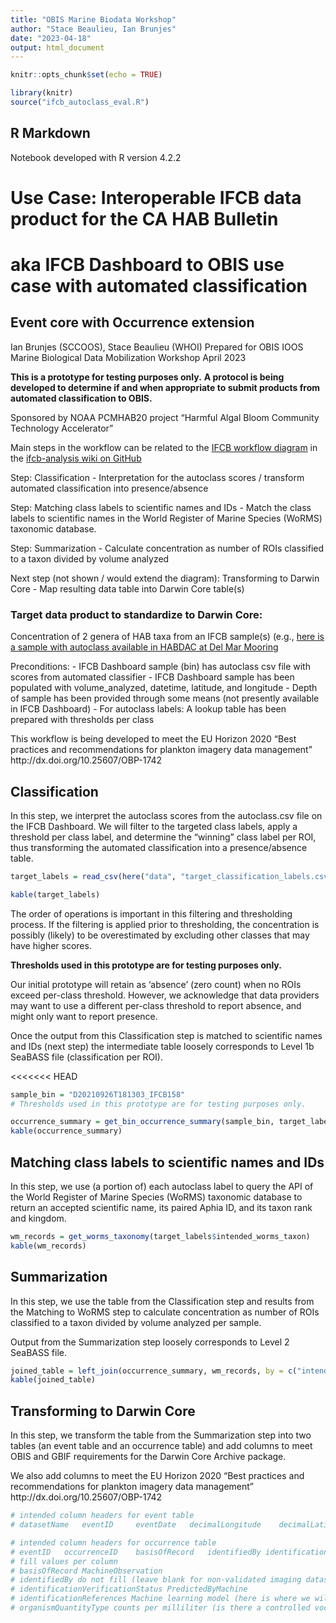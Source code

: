 ```yaml
---
title: "OBIS Marine Biodata Workshop"
author: "Stace Beaulieu, Ian Brunjes"
date: "2023-04-18"
output: html_document
---
```


```r
knitr::opts_chunk$set(echo = TRUE)

library(knitr)
source("ifcb_autoclass_eval.R")
```
## R Markdown
Notebook developed with R version 4.2.2

# Use Case: Interoperable IFCB data product for the CA HAB Bulletin
# aka IFCB Dashboard to OBIS use case with automated classification
## Event core with Occurrence extension
Ian Brunjes (SCCOOS), Stace Beaulieu (WHOI)
Prepared for OBIS IOOS Marine Biological Data Mobilization Workshop April 2023

**This is a prototype for testing purposes only.**
**A protocol is being developed to determine if and when appropriate to submit products from automated classification to OBIS.**

Sponsored by NOAA PCMHAB20 project “Harmful Algal Bloom Community Technology Accelerator”

Main steps in the workflow can be related to the [IFCB workflow diagram](https://raw.githubusercontent.com/hsosik/ifcb-analysis/master/Development/IFCB%20workflow%20chart.png) in the [ifcb-analysis wiki on GitHub](https://github.com/hsosik/ifcb-analysis/wiki)

Step: Classification
- Interpretation for the autoclass scores / transform automated classification into presence/absence

Step: Matching class labels to scientific names and IDs
- Match the class labels to scientific names in the World Register of Marine Species (WoRMS) taxonomic database.

Step: Summarization
- Calculate concentration as number of ROIs classified to a taxon divided by volume analyzed

Next step (not shown / would extend the diagram): Transforming to Darwin Core
- Map resulting data table into Darwin Core table(s)

### Target data product to standardize to Darwin Core:
Concentration of 2 genera of HAB taxa from an IFCB sample(s) (e.g., [here is a sample with autoclass available in HABDAC at Del Mar Mooring](https://ifcb.caloos.org/timeline?dataset=del-mar-mooring&bin=D20210620T221255_IFCB158)

Preconditions:
- IFCB Dashboard sample (bin) has autoclass csv file with scores from automated classifier
- IFCB Dashboard sample has been populated with volume_analyzed, datetime, latitude, and longitude
- Depth of sample has been provided through some means (not presently available in IFCB Dashboard)
- For autoclass labels: A lookup table has been prepared with thresholds per class

This workflow is being developed to meet the EU Horizon 2020 “Best practices and recommendations for plankton imagery data management” http://dx.doi.org/10.25607/OBP-1742

## Classification
In this step, we interpret the autoclass scores from the autoclass.csv file on the IFCB Dashboard. We will filter to the targeted class labels, apply a threshold per class label, and determine the “winning” class label per ROI, thus transforming the automated classification into a presence/absence table.

```r
target_labels = read_csv(here("data", "target_classification_labels.csv"))

kable(target_labels)
```


The order of operations is important in this filtering and thresholding process. If the filtering is applied prior to thresholding, the concentration is possibly (likely) to be overestimated by excluding other classes that may have higher scores.

**Thresholds used in this prototype are for testing purposes only.**

Our initial prototype will retain as ‘absence’ (zero count) when no ROIs exceed per-class threshold. However, we acknowledge that data providers may want to use a different per-class threshold to report absence, and might only want to report presence.

Once the output from this Classification step is matched to scientific names and IDs (next step) the intermediate table loosely corresponds to Level 1b SeaBASS file (classification per ROI).

<<<<<<< HEAD
```r
sample_bin = "D20210926T181303_IFCB158"
# Thresholds used in this prototype are for testing purposes only.

occurrence_summary = get_bin_occurrence_summary(sample_bin, target_labels)
kable(occurrence_summary)
```

## Matching class labels to scientific names and IDs
In this step, we use (a portion of) each autoclass label to query the API of the World Register of Marine Species (WoRMS) taxonomic database to return an accepted scientific name, its paired Aphia ID, and its taxon rank and kingdom.

```r
wm_records = get_worms_taxonomy(target_labels$intended_worms_taxon)
kable(wm_records)
```

## Summarization
In this step, we use the table from the Classification step and results from the Matching to WoRMS step to calculate concentration as number of ROIs classified to a taxon divided by volume analyzed per sample.

Output from the Summarization step loosely corresponds to Level 2 SeaBASS file.

```r
joined_table = left_join(occurrence_summary, wm_records, by = c("intended_worms_taxon" = "intended_worms_taxon"))
kable(joined_table)
```

## Transforming to Darwin Core
In this step, we transform the table from the Summarization step into two tables (an event table and an occurrence table) and add columns to meet OBIS and GBIF requirements for the Darwin Core Archive package.

We also add columns to meet the EU Horizon 2020 “Best practices and recommendations for plankton imagery data management” http://dx.doi.org/10.25607/OBP-1742

```r
# intended column headers for event table
# datasetName 	eventID 	eventDate 	decimalLongitude 	decimalLatitude 	countryCode 	geodeticDatum 	minimumDepthInMeters 	maximumDepthInMeters

# intended column headers for occurrence table
# eventID 	occurrenceID 	basisOfRecord 	identifiedBy identificationVerificationStatus 	identificationReferences 	associatedMedia 	verbatimIdentification 	scientificName 	scientificNameID 	taxonRank kingdom 	occurrenceStatus 	organismQuantity organismQuantityType institutionCode
# fill values per column
# basisOfRecord MachineObservation
# identifiedBy do not fill (leave blank for non-validated imaging dataset)
# identificationVerificationStatus PredictedByMachine
# identificationReferences Machine learning model (here is where we will recommend DOI for trained model); Software to run the machine learning model (cite version); Software to interpret autoclass scores (cite this notebook version)
# organismQuantityType counts per milliliter (is there a controlled vocabulary term for the counting unit is colony, chain, or single cell?)

```

